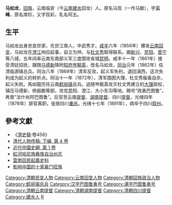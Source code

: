 '''马如龙'''{{BD|1832年||1891年||}}，[[回族|回族]]，云南临安（今[[云南|云南]][[建水|建水]]回龙）人。原名马现（一作马献），字'''云峰'''，原名席珍，又字现彩，乳名阿五。

==生平==
马如龙出身忠良世家，先世江南人，中武秀才。[[咸丰|咸丰]]六年（1856年）爆发[[云南回变|云南回变]]，马如龙在[[澄江|澄江]]响应起事，自立为帅，与[[杜文秀|杜文秀]]取得联系。据[[新兴|新兴]]、[[昆阳|昆阳]]、[[晋宁|晋宁]]等八城，五年间率云南东南部义军三度围攻省城[[昆明|昆明]]。咸丰十一年（1861年）接受清廷招抚，跟随[[马德新|马德新]]降附[[知府|知府]][[岑毓英|岑毓英]]，改名马如龙，[[同治|同治]]元年（1862年）任清临源镇总兵。同治八年（1869年）清军反攻，起义军失利，退回滇西，这次失利成为起义的转折点。同治十一年（1872年），清军围困大理，杜文秀服毒自杀，起义失败。馬如龍历任云南[[鹤丽镇|鹤丽镇]]总兵。追随岑毓英攻灭杜文秀建立的[[大理|大理]]政权，镇压马德新、杨振鹏等部，攻克昆阳、澄江、大小东沟等地。赐号“效勇巴图鲁”，再晋“法什尚阿巴图鲁”。后官至云南[[提督|提督]]、[[湖南|湖南]][[提督|提督]]、四川[[提督|提督]]，光绪四年（1878年）辞官离职，徙居四川[[重庆|重庆]]。光绪十七年（1891年），病卒于四川[[叙州|叙州]]。

==參考文獻==
*《[[清史稿|清史稿]]·卷456》
*[http://books.google.com.tw/books?id=BY8GAQAAIAAJ&q=%E9%A6%AC%E5%A6%82%E9%BE%8D&dq=%E9%A6%AC%E5%A6%82%E9%BE%8D&hl=zh-TW&sa=X&ei=00VDU9KLEYi1kgXBv4HABA&ved=0CGMQ6AEwBzgK 清代人物传稿: 下编, 第 4 卷] {{Wayback|url=http://books.google.com.tw/books?id=BY8GAQAAIAAJ&q=%E9%A6%AC%E5%A6%82%E9%BE%8D&dq=%E9%A6%AC%E5%A6%82%E9%BE%8D&hl=zh-TW&sa=X&ei=00VDU9KLEYi1kgXBv4HABA&ved=0CGMQ6AEwBzgK |date=20140408224155 }}
*[http://books.google.com.tw/books?id=vWltpjf6cXUC&pg=PA170&dq=%E9%A6%AC%E5%A6%82%E9%BE%8D&hl=zh-TW&sa=X&ei=sEVDU5XKOsiHkAWnmoE4&ved=0CFAQ6AEwBA#v=onepage&q=%E9%A6%AC%E5%A6%82%E9%BE%8D&f=false 近代中國史綱, 第 1 卷] {{Wayback|url=http://books.google.com.tw/books?id=vWltpjf6cXUC&pg=PA170&dq=%E9%A6%AC%E5%A6%82%E9%BE%8D&hl=zh-TW&sa=X&ei=sEVDU5XKOsiHkAWnmoE4&ved=0CFAQ6AEwBA#v=onepage&q=%E9%A6%AC%E5%A6%82%E9%BE%8D&f=false |date=20140409003030 }}
*[http://books.google.com.tw/books?id=QnYLAQAAMAAJ&q=%E9%A6%AC%E5%A6%82%E9%BE%8D&dq=%E9%A6%AC%E5%A6%82%E9%BE%8D&hl=zh-TW&sa=X&ei=00VDU9KLEYi1kgXBv4HABA&ved=0CDgQ6AEwADgK 紅河哈尼族彝族自治州志] {{Wayback|url=http://books.google.com.tw/books?id=QnYLAQAAMAAJ&q=%E9%A6%AC%E5%A6%82%E9%BE%8D&dq=%E9%A6%AC%E5%A6%82%E9%BE%8D&hl=zh-TW&sa=X&ei=00VDU9KLEYi1kgXBv4HABA&ved=0CDgQ6AEwADgK |date=20140408212814 }}
*[http://books.google.com.tw/books?id=v84MAQAAIAAJ&q=%E9%A6%AC%E5%A6%82%E9%BE%8D&dq=%E9%A6%AC%E5%A6%82%E9%BE%8D&hl=zh-TW&sa=X&ei=00VDU9KLEYi1kgXBv4HABA&ved=0CD4Q6AEwATgK 雲南回民起義史料] {{Wayback|url=http://books.google.com.tw/books?id=v84MAQAAIAAJ&q=%E9%A6%AC%E5%A6%82%E9%BE%8D&dq=%E9%A6%AC%E5%A6%82%E9%BE%8D&hl=zh-TW&sa=X&ei=00VDU9KLEYi1kgXBv4HABA&ved=0CD4Q6AEwATgK |date=20140408215122 }}
*[http://books.google.com.tw/books?id=2yRqAAAAIAAJ&q=%E9%A6%AC%E5%A6%82%E9%BE%8D&dq=%E9%A6%AC%E5%A6%82%E9%BE%8D&hl=zh-TW&sa=X&ei=00VDU9KLEYi1kgXBv4HABA&ved=0CFIQ6AEwBDgK 影响中国的十家豪门旺族] {{Wayback|url=http://books.google.com.tw/books?id=2yRqAAAAIAAJ&q=%E9%A6%AC%E5%A6%82%E9%BE%8D&dq=%E9%A6%AC%E5%A6%82%E9%BE%8D&hl=zh-TW&sa=X&ei=00VDU9KLEYi1kgXBv4HABA&ved=0CFIQ6AEwBDgK |date=20140408224347 }}

{{DEFAULTSORT:M}}
[[Category:清朝民变人物|Category:清朝民变人物]]
[[Category:云南回变人物|Category:云南回变人物]]
[[Category:清朝回族政治人物|Category:清朝回族政治人物]]
[[Category:鹤丽镇总兵|Category:鹤丽镇总兵]]
[[Category:汉字巴图鲁勇号|Category:汉字巴图鲁勇号]]
[[Category:满字巴图鲁勇号|Category:满字巴图鲁勇号]]
[[Category:清朝云南提督|Category:清朝云南提督]]
[[Category:清朝湖南提督|Category:清朝湖南提督]]
[[Category:清朝四川提督|Category:清朝四川提督]]
[[Category:建水人|Category:建水人]]
[[Category:馬姓|R]]